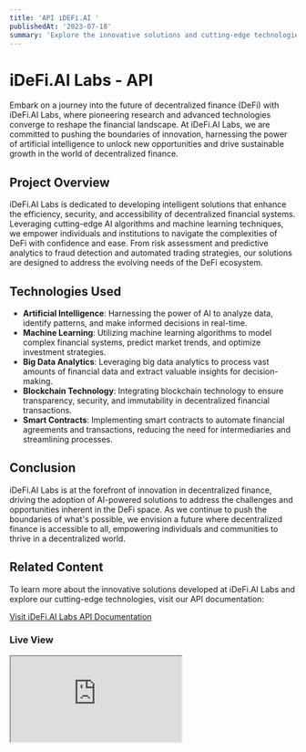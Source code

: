 ```yaml
---
title: 'API iDEFi.AI '
publishedAt: '2023-07-18'
summary: 'Explore the innovative solutions and cutting-edge technologies developed at iDeFi.AI Labs to revolutionize decentralized finance.'
---
```


# iDeFi.AI Labs - API

Embark on a journey into the future of decentralized finance (DeFi) with iDeFi.AI Labs, where pioneering research and advanced technologies converge to reshape the financial landscape. At iDeFi.AI Labs, we are committed to pushing the boundaries of innovation, harnessing the power of artificial intelligence to unlock new opportunities and drive sustainable growth in the world of decentralized finance.

## Project Overview

iDeFi.AI Labs is dedicated to developing intelligent solutions that enhance the efficiency, security, and accessibility of decentralized financial systems. Leveraging cutting-edge AI algorithms and machine learning techniques, we empower individuals and institutions to navigate the complexities of DeFi with confidence and ease. From risk assessment and predictive analytics to fraud detection and automated trading strategies, our solutions are designed to address the evolving needs of the DeFi ecosystem.

## Technologies Used

- **Artificial Intelligence**: Harnessing the power of AI to analyze data, identify patterns, and make informed decisions in real-time.
- **Machine Learning**: Utilizing machine learning algorithms to model complex financial systems, predict market trends, and optimize investment strategies.
- **Big Data Analytics**: Leveraging big data analytics to process vast amounts of financial data and extract valuable insights for decision-making.
- **Blockchain Technology**: Integrating blockchain technology to ensure transparency, security, and immutability in decentralized financial transactions.
- **Smart Contracts**: Implementing smart contracts to automate financial agreements and transactions, reducing the need for intermediaries and streamlining processes.

## Conclusion

iDeFi.AI Labs is at the forefront of innovation in decentralized finance, driving the adoption of AI-powered solutions to address the challenges and opportunities inherent in the DeFi space. As we continue to push the boundaries of what's possible, we envision a future where decentralized finance is accessible to all, empowering individuals and communities to thrive in a decentralized world.

## Related Content

To learn more about the innovative solutions developed at iDeFi.AI Labs and explore our cutting-edge technologies, visit our API documentation:

[Visit iDeFi.AI Labs API Documentation](https://api.idefi.ai)

### Live View

<div className="iframe-container desktop">
  <iframe
    src="https://api.idefi.ai/"
    title="iDeFi.ai Demo Desktop View"
    allowfullscreen
  ></iframe>
</div>

